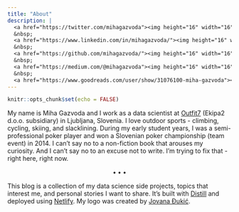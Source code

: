 ```yaml
---
title: "About"
description: |
  <a href="https://twitter.com/mihagazvoda"><img height="16" width="16" src="https://cdn.jsdelivr.net/npm/simple-icons@latest/icons/twitter.svg" /></a>
  &nbsp;
  <a href="https://www.linkedin.com/in/mihagazvoda/"><img height="16" width="16" src="https://cdn.jsdelivr.net/npm/simple-icons@latest/icons/linkedin.svg" /></a>
  &nbsp;
  <a href="https://github.com/mihagazvoda/"><img height="16" width="16" src="https://cdn.jsdelivr.net/npm/simple-icons@latest/icons/github.svg" /></a>
  &nbsp;
  <a href="https://medium.com/@mihagazvoda"><img height="16" width="16" src="https://cdn.jsdelivr.net/npm/simple-icons@latest/icons/medium.svg" /></a>
  &nbsp;
  <a href="https://www.goodreads.com/user/show/31076100-miha-gazvoda"><img height="16" width="16" src="https://cdn.jsdelivr.net/npm/simple-icons@latest/icons/goodreads.svg" /></a>
---
```


```r
knitr::opts_chunk$set(echo = FALSE)
```

My name is Miha Gazvoda and I work as a data scientist at [Outfit7](https://outfit7.com/) (Ekipa2 d.o.o. subsidiary) in Ljubljana, Slovenia. I love outdoor sports - climbing, cycling, skiing, and slacklining. During my early student years, I was a semi-professional poker player and won a Slovenian poker championship (team event) in 2014. I can't say no to a non-fiction book that arouses my curiosity. And I can't say no to an excuse not to write. I'm trying to fix that - right here, right now. 

<center>$\bullet\bullet\bullet$</center>

This blog is a collection of my data science side projects, topics that interest me, and personal stories I want to share. It's built with [Distill](https://rstudio.github.io/distill/) and deployed using [Netlify](https://www.netlify.com/). My logo was created by [Jovana Đukić](https://www.jovanadukic.com).

<!-- TODO if you want to support me you can use Flattr -->

